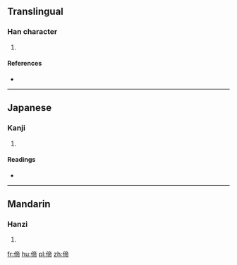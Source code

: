 ==Translingual==

===Han character===
{{Han char|rn=9|rad=人|as=09|sn=11|four=|canj=OYBB|ids=⿰亻帝}}

# {{defn|Han|sort=人09}}

====References====
* {{Han ref|kx=0110.280|dkj=00860|dj=0236.120|hdz=10194.110|uh=5059|ud=20569}}

----

==Japanese==

===Kanji===
{{ja-kanji|grade=|rs=人09}}

# {{defn|lang=ja|sort=人09}}

====Readings====
* {{ja-readings|on=[[てい]] (tei), [[たい]] (tai)|kun=[[すぐれる]] (sugureru)}}

----

==Mandarin==

===Hanzi===
{{cmn-hanzi|pin=[[dì]] ([[di4]])|wg=ti<sup>4</sup>}}

# {{defn|lang=cmn|sort=人09}}

[[fr:偙]]
[[hu:偙]]
[[pl:偙]]
[[zh:偙]]